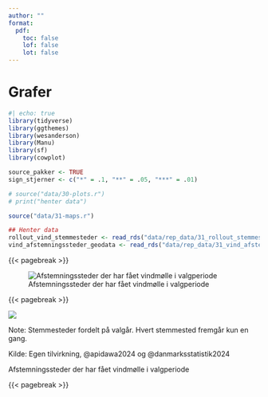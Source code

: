 ```yaml
---
author: ""
format:
  pdf:
    toc: false
    lof: false
    lot: false
---
```


# Grafer

```r
#| echo: true
library(tidyverse)
library(ggthemes)
library(wesanderson)
library(Manu)
library(sf)
library(cowplot)

source_pakker <- TRUE
sign_stjerner <- c("*" = .1, "**" = .05, "***" = .01)
```

```r
# source("data/30-plots.r")
# print("henter data")
```

```r
source("data/31-maps.r")
```

```r
## Henter data
rollout_vind_stemmesteder <- read_rds("data/rep_data/31_rollout_stemmesteder.rds")
vind_afstemningssteder_geodata <- read_rds("data/rep_data/31_vind_afstemningssteder_geodata.rds")
```

{{< pagebreak >}}

![Afstemningssteder der har fået vindmølle i valgperiode](output/billeder/valgsteder-map-1.png){fig-alt="Stemmesteder fordelt på valgår. Hvert stemmested fremgår kun en gang."}

{{< pagebreak >}}

::: {#fig-vindmølle-2 fig-cap="" fig-cap-location="top"}

![](output/billeder/valgsteder-map-1.png)

\raggedright

Note: Stemmesteder fordelt på valgår. Hvert stemmested fremgår kun en gang.

Kilde: Egen tilvirkning, @apidawa2024 og @danmarksstatistik2024

\centering

Afstemningssteder der har fået vindmølle i valgperiode

:::

{{< pagebreak >}}
